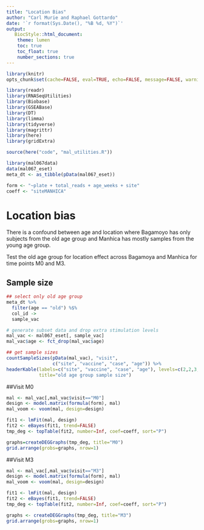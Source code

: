 ```yaml
---
title: "Location Bias"
author: "Carl Murie and Raphael Gottardo"
date: '`r format(Sys.Date(), "%B %d, %Y")`'
output: 
   BiocStyle::html_document:
    theme: lumen
    toc: true
    toc_float: true
    number_sections: true
---
```



```r
library(knitr)
opts_chunk$set(cache=FALSE, eval=TRUE, echo=FALSE, message=FALSE, warning=FALSE, results='asis')
```

```r
library(readr)
library(RNASeqUtilities)
library(Biobase)
library(GSEABase)
library(DT)
library(limma)
library(tidyverse)
library(magrittr)
library(here)
library(gridExtra)

source(here("code", "mal_utilities.R"))
```

```r
library(mal067data)
data(mal067_eset)
meta_dt <- as_tibble(pData(mal067_eset))

form <- "~plate + total_reads + age_weeks + site"
coeff <- "siteMANHICA"

```


# Location bias  
  
There is a confound between age and location where Bagamoyo has only subjects from the old age group and Manhica has mostly samples from the young age group.  
  
Test the old age group for location effect across Bagamoya and Manhica for time points M0 and M3.

## Sample size  
  
  
```r

## select only old age group
meta_dt %>% 
  filter(age == "old") %$% 
  col_id ->
  sample_vac

# generate subset data and drop extra stimulation levels
mal_vac <- mal067_eset[, sample_vac] 
mal_vac$age <- fct_drop(mal_vac$age)

## get sample sizes
countSampleSizes(pData(mal_vac), "visit", 
                 c("site", "vaccine", "case", "age")) %>%
headerKable(labels=c("site", "vaccine", "case", "age"), levels=c(2,2,3,1), 
            title="old age group sample size")

```


##Visit M0  
  
```r
mal <- mal_vac[,mal_vac$visit=="M0"]
design <- model.matrix(formula(form), mal)
mal_voom <- voom(mal, design=design)

fit1 <- lmFit(mal, design)
fit2 <- eBayes(fit1, trend=FALSE)
tmp_deg <- topTable(fit2, number=Inf, coef=coeff, sort="P")

graphs=createDEGGraphs(tmp_deg, title="M0")
grid.arrange(grobs=graphs, nrow=1)
```

##Visit M3  
  
```r
mal <- mal_vac[,mal_vac$visit=="M3"]
design <- model.matrix(formula(form), mal)
mal_voom <- voom(mal, design=design)

fit1 <- lmFit(mal, design)
fit2 <- eBayes(fit1, trend=FALSE)
tmp_deg <- topTable(fit2, number=Inf, coef=coeff, sort="P")

graphs <- createDEGGraphs(tmp_deg, title="M3")
grid.arrange(grobs=graphs, nrow=1)
```





